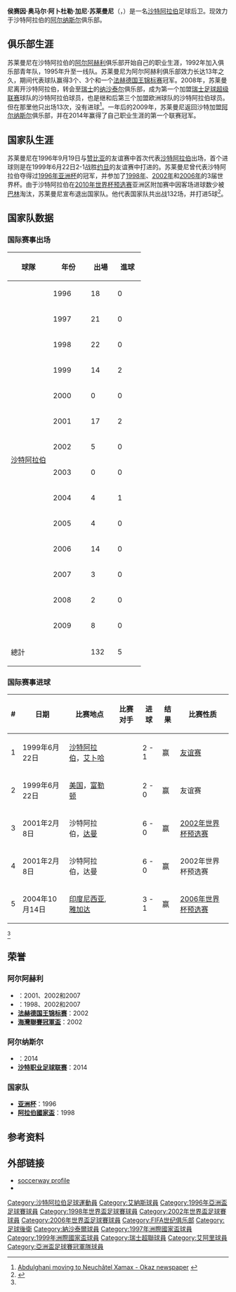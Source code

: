 {{noteTA
|G1=Football
|1=zh-cn:阿尔纳斯尔;zh-hk:艾納斯;zh-tw:阿爾納斯爾;
|2=zh-cn:阿尔阿赫利;zh-hk:艾阿里;zh-tw:阿爾阿赫利;
}}
{{Infobox football biography
| name = 侯赛因·苏莱曼尼
| fullname = 侯赛因·奥马尔·阿卜杜勒·加尼·苏莱曼尼
| image = [[File:Hussein_Abdulghani_Sulaimani.jpg|220px]]
| caption = 苏莱曼尼在[[艾纳斯足球会|阿尔纳斯尔]]俱乐部（2009年）
| birth_date  = {{Birth date and age|df=yes|1977|1|21}} 
| birth_place = 沙特阿拉伯[[吉达|吉达]]
| height = {{height|m=1.74}}
| currentclub  = [[艾纳斯足球会|阿尔纳斯尔]]
| clubnumber = 24
| position = [[后卫_(足球)|左边后卫]]
| youthyears1 = 1992–1995
| youthclubs1 = [[阿赫利体育俱乐部|阿尔阿赫利]]
| years1 = 1995–2008 
| years2 = 2008–2009 
| years3 = 2009–
| clubs1 = [[阿赫利体育俱乐部|阿尔阿赫利]] 
| clubs2 = [[纳沙泰尔足球俱乐部|纳沙泰尔]] 
| clubs3 = [[艾纳斯足球会|阿尔纳斯尔]]
| caps1 = 287
| caps2 = 13   
| caps3 = 70   
| goals1 = 30
| goals2 = 0  
| goals3 = 5 
| nationalyears1 = 1996–2009
| nationalteam1 = [[沙特阿拉伯国家足球队|沙特阿拉伯]]
| nationalcaps1 = 132<ref>{{cite web|url=http://www.ksa-team.com/players.php?id=27|title=侯赛因·苏莱曼尼|publisher=沙特阿拉伯国家足球队|accessdate=2014-05-18|archive-date=2019-05-26|archive-url=https://web.archive.org/web/20190526143305/http://ksa-team.com/players.php?id=27|dead-url=no}}{{ar icon}}</ref>  
| nationalgoals1 = 5 
| pcupdate = 2009年12月12日
| ntupdate = 2009年12月12日
}}

'''侯赛因·奥马尔·阿卜杜勒·加尼·苏莱曼尼'''（{{lang-ar|حسين عمر عبد الغني السليماني}}，{{bd|1977年|1月21日||}}）是一名[[沙特阿拉伯国家足球队|沙特阿拉伯]]足球后卫。现效力于沙特阿拉伯的[[艾纳斯足球会|阿尔纳斯尔]]俱乐部。

==俱乐部生涯==
苏莱曼尼在沙特阿拉伯的[[阿赫利体育俱乐部|阿尔阿赫利]]俱乐部开始自己的职业生涯，1992年加入俱乐部青年队，1995年升至一线队。苏莱曼尼为阿尔阿赫利俱乐部效力长达13年之久，期间代表球队赢得3个{{le|沙特联合杯| Saudi Federation cup}}、3个{{le|沙特王子杯| Crown Prince Cup}}和一个[[阿拉伯冠軍聯賽|法赫德国王锦标赛]]冠军。2008年，苏莱曼尼离开沙特阿拉伯，转会至[[瑞士|瑞士]]的[[纳沙泰尔足球俱乐部|纳沙泰尔]]俱乐部，成为第一个加盟[[瑞士足球超级联赛|瑞士足球超级联赛]]球队的沙特阿拉伯球员，也是继{{le|萨米·贾贝尔|Sami Al-Jaber}}和{{le|法赫德·加舍扬|Fahad Al-Ghesheyan}}后第三个加盟欧洲球队的沙特阿拉伯球员。但在那里他只出场13次，没有进球<ref>[http://www.okaz.com.sa/okaz/osf/20080710/Con20080710208785.htm Abdulghani moving to Neuchâtel Xamax - Okaz newspaper] {{Wayback|url=http://www.okaz.com.sa/okaz/osf/20080710/Con20080710208785.htm |date=20080713030218 }}{{ar icon}}</ref>。一年后的2009年，苏莱曼尼返回沙特加盟[[艾纳斯足球会|阿尔纳斯尔]]俱乐部，并在2014年赢得了自己职业生涯的第一个联赛冠军。

==国家队生涯==
苏莱曼尼在1996年9月19日与[[赞比亚国家足球队|赞比亚]]的友谊赛中首次代表[[沙特阿拉伯国家足球队|沙特阿拉伯]]出场，首个进球则是在1999年6月22日2-1战胜[[约旦国家足球队|约旦]]的友谊赛中打进的。苏莱曼尼曾代表沙特阿拉伯夺得过[[1996年亚洲杯足球赛|1996年亚洲杯]]的冠军，并参加了[[1998年世界杯足球赛|1998年]]、[[2002年世界杯足球赛|2002年]]和[[2006年世界杯足球赛|2006年]]的3届世界杯。由于沙特阿拉伯在[[2010年世界杯外围赛_(亚洲区)|2010年世界杯预选赛]]亚洲区附加赛中因客场进球数少被[[巴林国家足球队|巴林]]淘汰，苏莱曼尼宣布退出国家队。他代表国家队共出战132场，并打进5球<ref name="#1">{{cite web|author=Roberto Mamrud & Naeim Albakr|title=Hussein Omar Abdul Ghani Sulimani - Century of International Appearances|url=http://www.rsssf.com/miscellaneous/sulimani-intl.html|publisher=RSSSF|accessdate=2014-07-25|archive-date=2020-06-08|archive-url=https://web.archive.org/web/20200608022214/http://www.rsssf.com/miscellaneous/sulimani-intl.html|dead-url=no}}</ref>。

==国家队数据==
===国际赛事出场===
{| class="wikitable" style="text-align: center;"
|-
!width="80"|球隊
!width="70"|年份
!width="45"|出場
!width="45"|進球
|-
|rowspan="14"|[[沙特阿拉伯国家足球队|沙特阿拉伯]]
|1996||18||0
|-
|1997||21||0
|-
|1998||22||0
|-
|1999||14||2
|-
|2000||0||0
|-
|2001||17||2
|-
|2002||5||0
|-
|2003||0||0
|-
|2004||4||1
|-
|2005||4||0
|-
|2006||14||0
|-
|2007||3||0
|-
|2008||2||0
|-
|2009||8||0
|-
!colspan=2|總計||132||5
|}

===国际赛事进球===
{| class="wikitable"
! # !! 日期 !! 比赛地点 !! 比赛对手 !! 进球 !! 结果 !! 比赛性质
|-
| 1 || 1999年6月22日 || [[沙特阿拉伯|沙特阿拉伯]]，[[艾卜哈|艾卜哈]] || {{fb|JOR}} || 2 - 1 || 赢 || [[友谊赛|友谊赛]]
|-
| 2 || 1999年6月22日 || [[美国|美国]]，[[富勒顿_(加利福尼亚州)|富勒顿]] || {{fb|CAN}} || 2 - 0 || 赢 || 友谊赛
|-
| 3 || 2001年2月8日 || 沙特阿拉伯，[[达曼_(沙特阿拉伯)|达曼]] || {{fb|MGL}} ||6 - 0 || 赢 || [[2002年世界杯外圍賽|2002年世界杯预选赛]]
|-
| 4 || 2001年2月8日 || 沙特阿拉伯，达曼 || {{fb|MGL}} ||6 - 0 || 赢 || 2002年世界杯预选赛
|-
| 5 || 2004年10月14日 || [[印度尼西亚|印度尼西亚]], [[雅加达|雅加达]] || {{fb|IDN}} ||3 - 1 || 赢 || [[2006年世界杯外围赛_(亚洲区)|2006年世界杯预选赛]]
|}
<ref name="#1"/>

==荣誉==
===阿尔阿赫利===
*'''{{le|沙特联合杯| Saudi Federation cup}}'''：2001、2002和2007
*'''{{le|沙特王子杯| Crown Prince Cup}}'''：1998、2002和2007
*'''[[阿拉伯足協球會盃|法赫德国王锦标赛]]'''：2002
*'''[[海灣聯賽冠軍盃|海灣聯賽冠軍盃]]'''：2002
===阿尔纳斯尔===
*'''{{le|沙特王子杯| Crown Prince Cup}}'''：2014
*'''[[沙特职业足球联赛|沙特职业足球联赛]]'''：2014
===国家队===
*'''[[亚足联亚洲杯|亚洲杯]]'''：1996
*'''[[阿拉伯國家盃|阿拉伯國家盃]]'''：1998

==参考资料==
{{reflist}}

==外部链接==
*[http://www.soccerway.com/players/hussain-omar-sulaimani/26578/ soccerway profile] {{Wayback|url=http://www.soccerway.com/players/hussain-omar-sulaimani/26578/ |date=20160304002052 }}
*{{NFT player|pid=5711}}

{{2006年世界杯足球赛沙特阿拉伯参赛名单}}
{{DEFAULTSORT:Sulaimani, Hussein Abdulghani}}
[[Category:沙特阿拉伯足球運動員|Category:沙特阿拉伯足球運動員]]
[[Category:艾納斯球員|Category:艾納斯球員]]
[[Category:1996年亞洲盃足球賽球員|Category:1996年亞洲盃足球賽球員]]
[[Category:1998年世界盃足球賽球員|Category:1998年世界盃足球賽球員]]
[[Category:2002年世界盃足球賽球員|Category:2002年世界盃足球賽球員]]
[[Category:2006年世界盃足球賽球員|Category:2006年世界盃足球賽球員]]
[[Category:FIFA世纪俱乐部|Category:FIFA世纪俱乐部]]
[[Category:足球後衛|Category:足球後衛]]
[[Category:納沙泰爾球員|Category:納沙泰爾球員]]
[[Category:1997年洲際國家盃球員|Category:1997年洲際國家盃球員]]
[[Category:1999年洲際國家盃球員|Category:1999年洲際國家盃球員]]
[[Category:瑞士超聯球員|Category:瑞士超聯球員]]
[[Category:艾阿里球員|Category:艾阿里球員]]
[[Category:亞洲盃足球賽冠軍隊球員|Category:亞洲盃足球賽冠軍隊球員]]
